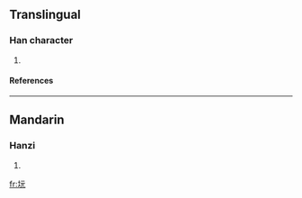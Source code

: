 ==Translingual==
===Han character===
{{Han char|rn=32|rad=土|as=04|sn=7|four=|canj=土一一山 (GMMU)}}
# {{defn|Han|sort=土04}}
====References====
{{Han ref|kx=0224.270|dkj=04912|dj=0459.160|hdz=10421.070|uh=5743|ud=22339}}
----
==Mandarin==
===Hanzi===
{{cmn-hanzi|pin=[[xūn]] ([[xun1]])|wg=hsün<sup>1</sup>}}
# {{defn|Mandarin}}

[[fr:坃]]